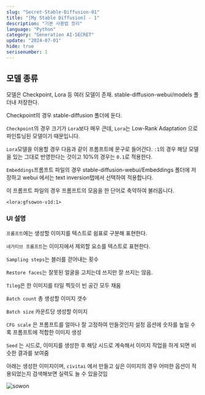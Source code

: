 ```yaml
---
slug: "Secret-Stable-Diffusion-01"
title: "[My Stable Diffusion] - 1"
description: "기본 사용법 정리"
language: "Python"
category: "Generation AI-SECRET"
update: "2024-07-01"
hide: true
serisenumber: 1
---
```


## 모델 종류

모델은 Checkpoint, Lora 등 여러 모델이 존재. stable-diffusion-webui/models 폴더내 저장한다.

Checkpoint의 경우 stable-diffusion 폴더에 둔다. 

`Checkpoint`의 경우 크기가 `Lora`보다 매우 큰데, `Lora`는 Low-Rank Adaptation 으로 파인튜닝된 모델이기 때문입니다.

`Lora`모델을 이용할 경우 다음과 같이 프롬프트에 문구로 들어간다. `:1`의 경우 해당 모델을 있는 그대로 반영한다는 것이고 10%의 경우는 `0.1`로 적용한다.

`Embeddings`프롬프트 파일의 경우 stable-diffusion-webui/Embeddings 폴더에 저장하고 webui 에서는 text inversion탭에서 선택하여 적용합니다.

이 프롬프트 파일의 경우 프롬프트의 모음을 한 단어로 축약하여 불러옵니다.

```text
<lora:gfsowon-v1d:1>
```

### UI 설명

`프롬프트`에는 생성할 이미지를 텍스트로 쉼표로 구분해 표현한다.

`네거티브 프롬프트`는 이미지에서 제외할 요소를 텍스트로 표현한다.

`Sampling steps`는 블러를 걷어내는 횟수

`Restore faces`는 잘못된 얼굴을 고치는데 쓰지만 잘 쓰지는 않음.

`Tileg`은 한 이미지를 타일 찍듯이 빈 공간 모두 채움

`Batch count` 총 생성할 이미지 갯수

`Batch size` 카운트당 생성할 이미지

`CFG scale` 은 프롬프트를 얼마나 잘 고정하여 만들것인지 설정 옵션에 숫자를 높일 수록 프롬프트에 적합한 이미지 생성

`Seed` 는 시드로, 이미지를 생성한 후 해당 시드로 계속해서 이미지 작업을 하게 되면 비슷한 결과를 보여줌

아래는 생성한 이미지이며, `civitai` 에서 만들고 싶은 이미지의 경우 어떠한 옵션이 적용되었는지 검색해보면 실력도 늘 수 있을것임

![sowon](/snippets/my-stable/stable/sowon.png)


